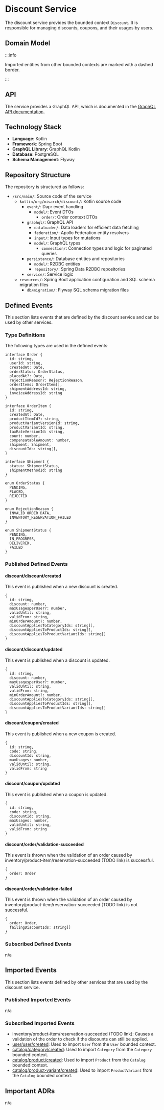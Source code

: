 
# Discount Service

The discount service provides the bounded context `Discount`.
It is responsible for managing discounts, coupons, and their usages by users.

## Domain Model

<CustomImage path="/renderedDiagrams/discountDomainModel" width="1542.5" height="663.25" />

:::info

Imported entities from other bounded contexts are marked with a dashed border.

:::

## API

The service provides a GraphQL API, which is documented in the [GraphQL API documentation](/docs/graphql/discount).

## Technology Stack

- **Language**: Kotlin
- **Framework**: Spring Boot
- **GraphQL Library**: GraphQL Kotlin
- **Database**: PostgreSQL
- **Schema Management**: Flyway

## Repository Structure

The repository is structured as follows:

<div className="repository-structure" >

- `/src/main/`: Source code of the service
  - `kotlin/org/misarch/discount/`: Kotlin source code
    - `event/`: Dapr event handling
      - `model/`: Event DTOs
        - `order/`: Order context DTOs
    - `graphql/`: GraphQL API
      - `dataloader/`: Data loaders for efficient data fetching
      - `federation/`: Apollo Federation entity resolvers
      - `input/`: Input types for mutations
      - `model/`: GraphQL types
        - `connection/`: Connection types and logic for paginated queries
    - `persistance/`: Database entities and repositories
      - `model/`: R2DBC entities
      - `repository/`: Spring Data R2DBC repositories
    - `service/`: Service logic
  - `resources/`: Spring Boot application configuration and SQL schema migration files
    - `db/migration/`: Flyway SQL schema migration files

</div>

## Defined Events

This section lists events that are defined by the discount service and can be used by other services.

### Type Definitions

The following types are used in the defined events:

```tsx
interface Order {
  id: string,
  userId: string,
  createdAt: Date,
  orderStatus: OrderStatus,
  placedAt?: Date,
  rejectionReason?: RejectionReason,
  orderItems: OrderItem[],
  shipmentAddressId: string,
  invoiceAddressId: string
}

interface OrderItem {
  id: string,
  createdAt: Date,
  productItemId?: string,
  productVariantVersionId: string,
  productVariantId: string,
  taxRateVersionId: string,
  count: number,
  compensatableAmount: number,
  shipment: Shipment,
  discountIds: string[],
}

interface Shipment {
  status: ShipmentStatus,
  shipmentMethodId: string
}

enum OrderStatus {
  PENDING,
  PLACED,
  REJECTED
}

enum RejectionReason {
  INVALID_ORDER_DATA,
  INVENTORY_RESERVATION_FAILED
}

enum ShipmentStatus {
  PENDING,
  IN_PROGRESS,
  DELIVERED,
  FAILED
}
```

### Published Defined Events

#### discount/discount/created

This event is published when a new discount is created.

```tsx
{
  id: string,
  discount: number,
  maxUsagesperUser?: number,
  validUntil: string,
  validFrom: string,
  minOrderAmount?: number,
  discountAppliesToCategoryIds: string[],
  discountAppliesToProductIds: string[],
  discountAppliesToProductVariantIds: string[]
}
```

#### discount/discount/updated

This event is published when a discount is updated.

```tsx
{
  id: string,
  discount: number,
  maxUsagesperUser?: number,
  validUntil: string,
  validFrom: string,
  minOrderAmount?: number,
  discountAppliesToCategoryIds: string[],
  discountAppliesToProductIds: string[],
  discountAppliesToProductVariantIds: string[]
}
```

#### discount/coupon/created

This event is published when a new coupon is created.

```tsx
{
  id: string,
  code: string,
  discountId: string,
  maxUsages: number,
  validUntil: string,
  validFrom: string
}
```

#### discount/coupon/updated

This event is published when a coupon is updated.

```tsx
{
  id: string,
  code: string,
  discountId: string,
  maxUsages: number,
  validUntil: string,
  validFrom: string
}
```

#### discount/order/validation-succeeded

This event is thrown when the validation of an order caused by inventory/product-item/reservation-succeeded (TODO link) is successful.

```tsx
{
  order: Order
}
```

#### discount/order/validation-failed

This event is thrown when the validation of an order caused by inventory/product-item/reservation-succeeded (TODO link) is not successful.

```tsx
{
  order: Order,
  failingDiscountIds: string[]
}
```

### Subscribed Defined Events

n/a

## Imported Events

This section lists events defined by other services that are used by the discount service.

### Published Imported Events

n/a

### Subscribed Imported Events

- inventory/product-item/reservation-succeeded (TODO link): Causes a validation of the order to check if the discounts can still be applied.
- [user/user/created](/docs/docs/dev-manuals/services/user#userusercreated): Used to import `User` from the `User` bounded context.
- [catalog/category/created](/docs/docs/dev-manuals/services/catalog#catalogcategorycreated): Used to import `Category` from the `Category` bounded context.
- [catalog/product/created](/docs/docs/dev-manuals/services/catalog#catalogproductcreated): Used to import `Product` from the `Catalog` bounded context.
- [catalog/product-variant/created](/docs/docs/dev-manuals/services/catalog#catalogproduct-variantcreated): Used to import `ProductVariant` from the `Catalog` bounded context.

## Important ADRs

n/a
